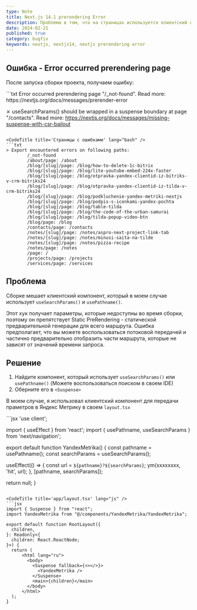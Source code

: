 ```yaml
---
type: Note
title: Next.js 14.1 prerendering Error
description: Проблема в том, что на страницах используется клиентский компонент useSearchParams(), usePathname()
date: 2024-02-21
published: true
category: bugfix
keywords: nextjs, nextjs14, nextjs prerendering error
---
```

<Figcaption src="http://tech.sereja-art.ru/upload/blogs/nextjs-14.1-prerendering-page-error/prerendering-error.png" alt="nextjs prerendering error" />

## Ошибка - Error occurred prerendering page

После запуска сборки проекта, получаем ошибку:

<CodeTitle title='Ошибка после запуска npm run build' lang="bash" />
```txt
Error occurred prerendering page "/_not-found". Read more: https://nextjs.org/docs/messages/prerender-error

 ⨯ useSearchParams() should be wrapped in a suspense boundary at page "/contacts". Read more: https://nextjs.org/docs/messages/missing-suspense-with-csr-bailout
```

<CodeTitle title='Страницы с ошибками' lang="bash" />
```txt
> Export encountered errors on following paths:
        /_not-found
        /about/page: /about
        /blog/[slug]/page: /blog/how-to-delete-1c-bitrix
        /blog/[slug]/page: /blog/lite-youtube-embed-224x-faster
        /blog/[slug]/page: /blog/otpravka-yandex-clientid-iz-bitriks-v-crm-bitriks24
        /blog/[slug]/page: /blog/otpravka-yandex-clientid-iz-tilda-v-crm-bitriks24
        /blog/[slug]/page: /blog/podkluchenie-yandex-metriki-nextjs
        /blog/[slug]/page: /blog/podpis-s-iconkami-yandex-pochta
        /blog/[slug]/page: /blog/table-tilda
        /blog/[slug]/page: /blog/the-code-of-the-urban-samurai
        /blog/[slug]/page: /blog/tilda-popup-video-btn
        /blog/page: /blog
        /contacts/page: /contacts
        /notes/[slug]/page: /notes/aspro-next-project-link-tab
        /notes/[slug]/page: /notes/minusi-saita-na-tilde
        /notes/[slug]/page: /notes/pizza-recipe
        /notes/page: /notes
        /page: /
        /projects/page: /projects
        /services/page: /services
```

## Проблема

Сборке мешает клиентский компонент, который в моем случае использует `useSearchParams()` и `usePathname()`.

Этот хук получает параметры, которые недоступны во время сборки, поэтому он препятствует Static PreRendering - статической предварительной генерации для всего маршрута. Ошибка предполагает, что вы можете воспользоваться потоковой передачей и частично предварительно отобразить части маршрута, которые не зависят от значений времени запроса.

## Решение

1. Найдите компонент, который использует `useSearchParams()` или `usePathname()` (Можете воспользоваться поиском в своем IDE)
2. Оберните его в `<Suspense>`

В моем случае, я использовал клиентский компонент для передачи праметров в Яндекс Метрику в своем `layout.tsx`

<CodeTitle title='components/YandexMetrika.jsx' lang="js" />
```jsx
'use client';

import { useEffect } from 'react';
import { usePathname, useSearchParams } from 'next/navigation';

export default function YandexMetrika() {
  const pathname = usePathname();
  const searchParams = useSearchParams();

  useEffect(() => {
    const url = `${pathname}?${searchParams}`;
    ym(xxxxxxxx, 'hit', url);
  }, [pathname, searchParams]);

  return null;
}
```
 
<CodeTitle title='app/layout.tsx' lang="js" />
```jsx
import { Suspense } from "react";
import YandexMetrika from "@/components/YandexMetrika/YandexMetrika";

export default function RootLayout({
  children,
}: Readonly<{
  children: React.ReactNode;
}>) {
  return (
      <html lang="ru">
        <body>
          <Suspense fallback={<></>}>
            <YandexMetrika />
          </Suspense>
          <main>{children}</main>
        </body>
      </html>
  );
}
```
